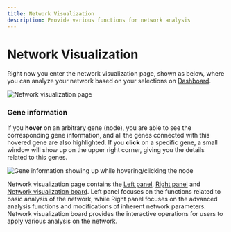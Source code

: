 ```yaml
---
title: Network Visualization
description: Provide various functions for network analysis
---
```


# Network Visualization

Right now you enter the network visualization page, shown as below, where you can analyze your network based on your selections on [Dashboard](dashboard.mdx).

![Network visualization page](../../public/image/docs/network-visualization-page.png)

### Gene information

If you **hover** on an arbitrary gene (node), you are able to see the corresponding gene information, and all the genes connected with this hovered gene are also highlighted. If you **click** on a specific gene, a small window will show up on the upper right corner, giving you the details related to this genes.

![Gene information showing up while hovering/clicking the node](../../public/image/docs/gene-info-on-clicking.png)

Network visualization page contains the [Left panel](network-visualization/left-panel.mdx), [Right panel](network-visualization/right-panel.mdx) and [Network visualization board](network-visualization/network-visualization-board.mdx). Left panel focuses on the functions related to basic analysis of the network, while Right panel focuses on the advanced analysis functions and modifications of inherent network parameters. Network visualization board provides the interactive operations for users to apply various analysis on the network.
